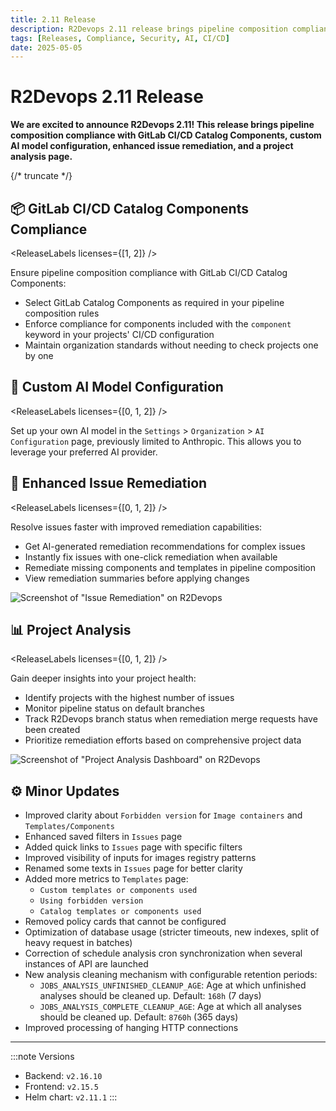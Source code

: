 ```yaml
---
title: 2.11 Release
description: R2Devops 2.11 release brings pipeline composition compliance with GitLab CI/CD Catalog Components, custom AI model configuration, enhanced issue remediation, and a project analysis page
tags: [Releases, Compliance, Security, AI, CI/CD]
date: 2025-05-05
---
```


# R2Devops 2.11 Release


**We are excited to announce R2Devops 2.11! This release brings pipeline composition compliance with GitLab CI/CD Catalog Components, custom AI model configuration, enhanced issue remediation, and a project analysis page.**

{/* truncate */}

## 📦 GitLab CI/CD Catalog Components Compliance

<ReleaseLabels licenses={[1, 2]} />

Ensure pipeline composition compliance with GitLab CI/CD Catalog Components:

- Select GitLab Catalog Components as required in your pipeline composition rules
- Enforce compliance for components included with the `component` keyword in your projects' CI/CD configuration
- Maintain organization standards without needing to check projects one by one

## 🧠 Custom AI Model Configuration

<ReleaseLabels licenses={[0, 1, 2]} />

Set up your own AI model in the `Settings` > `Organization` > `AI Configuration` page, previously limited to Anthropic. This allows you to leverage your preferred AI provider.

## 🔧 Enhanced Issue Remediation

<ReleaseLabels licenses={[0, 1, 2]} />

Resolve issues faster with improved remediation capabilities:

- Get AI-generated remediation recommendations for complex issues
- Instantly fix issues with one-click remediation when available
- Remediate missing components and templates in pipeline composition
- View remediation summaries before applying changes

![Screenshot of "Issue Remediation" on R2Devops](./auto_fix_ai.gif)

## 📊 Project Analysis

<ReleaseLabels licenses={[0, 1, 2]} />

Gain deeper insights into your project health:

- Identify projects with the highest number of issues
- Monitor pipeline status on default branches
- Track R2Devops branch status when remediation merge requests have been created
- Prioritize remediation efforts based on comprehensive project data

![Screenshot of "Project Analysis Dashboard" on R2Devops](./projects_analysis.png)

## ⚙️ Minor Updates

- Improved clarity about `Forbidden version` for `Image containers` and `Templates/Components`
- Enhanced saved filters in `Issues` page
- Added quick links to `Issues` page with specific filters
- Improved visibility of inputs for images registry patterns
- Renamed some texts in `Issues` page for better clarity
- Added more metrics to `Templates` page:
    - `Custom templates or components used`
    - `Using forbidden version`
    - `Catalog templates or components used`
- Removed policy cards that cannot be configured
- Optimization of database usage (stricter timeouts, new indexes, split of heavy request in batches)
- Correction of schedule analysis cron synchronization when several instances of API are launched
- New analysis cleaning mechanism with configurable retention periods:
    - `JOBS_ANALYSIS_UNFINISHED_CLEANUP_AGE`: Age at which unfinished analyses should be cleaned up. Default: `168h` (7 days)
    - `JOBS_ANALYSIS_COMPLETE_CLEANUP_AGE`: Age at which all analyses should be cleaned up. Default: `8760h` (365 days)
- Improved processing of hanging HTTP connections

<ReleaseBottomButton />

---

:::note Versions
- Backend: `v2.16.10`
- Frontend: `v2.15.5`
- Helm chart: `v2.11.1`
:::
